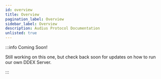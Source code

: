 ```yaml
---
id: overview
title: Overview
pagination_label: Overview
sidebar_label: Overview
description: Audius Protocol Documentation
unlisted: true
---
```



:::info Coming Soon!

Still working on this one, but check back soon for updates on how to run our own DDEX Server.

:::
